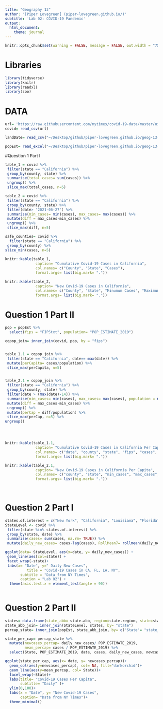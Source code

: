 ```yaml
---
title: "Geography 13"
author: "[Piper Lovegreen] (piper-lovegreen.github.io/)"
subtitle: 'Lab 02: COVID-19 Pandemic'
output:
  html_document:
    theme: journal
---
```

```r
knitr::opts_chunk$set(warning = FALSE, message = FALSE, out.width = "75%", fig.align = 'center')
```

# Libraries
```r
library(tidyverse)
library(knitr)
library(readxl)
library(zoo)
```

# DATA 

```r
url= 'https://raw.githubusercontent.com/nytimes/covid-19-data/master/us-counties.csv'
covid= read_csv(url)

landDate= read_csv("~/Desktop/github/piper-lovegreen.github.io/geog-13-labs/data/landdata-states.csv")

popEst= read_excel("~/Desktop/github/piper-lovegreen.github.io/geog-13-labs/data/PopulationEstimates.xls", skip=2)

```

#Question 1 Part I

```r
table_1 = covid %>% 
 filter(state == "California") %>% 
 group_by(county, state) %>% 
 summarise(total_cases= sum(cases)) %>% 
 ungroup() %>%  
 slice_max(total_cases, n=5)

table_2 = covid %>% 
 filter(state == "California") %>% 
 group_by(county, state) %>% 
 filter(date> "2021-06-27") %>% 
 summarise(min_cases= min(cases), max_cases= max(cases)) %>% 
 mutate(diff = max_cases-min_cases) %>% 
 ungroup() %>%  
 slice_max(diff, n=5)  

safe_counties= covid %>% 
  filter(state == "California") %>% 
 group_by(county) %>% 
slice_min(cases, n=5)
 
knitr::kable(table_1,
              caption= "Cumulative Covid-19 Cases in California",
              col.names= c("County", "State", "Cases"),
              format.args= list(big.mark= "."))

knitr::kable(table_2,
              caption= "New Covid-19 Cases in California",
              col.names= c("County", "State", "Minumum Cases", "Maximum Cases", "Difference"),
              format.args= list(big.mark= ".")) 

```
# Question 1 Part II
```r
pop = popEst %>% 
  select(fips = "FIPStxt", population= "POP_ESTIMATE_2019") 

copop_join= inner_join(covid, pop, by = "fips")


table_1.1 = copop_join %>% 
 filter(state == "California", date== max(date)) %>% 
 mutate(perCapita= cases/population) %>% 
 slice_max(perCapita, n=5)


table_2.1 = copop_join %>% 
 filter(state == "California") %>% 
 group_by(county, state) %>% 
 filter(date > (max(date)-14)) %>% 
 summarise(min_cases= min(cases), max_cases= max(cases), population = mean(population)) %>% 
 mutate(diff = max_cases-min_cases) %>% 
 ungroup() %>%  
 mutate(perCap = diff/population) %>% 
 slice_max(perCap, n=5) %>% 
ungroup()




knitr::kable(table_1.1,
              caption= "Cumulative Covid-19 Cases in California Per Capita",
              col.names= c("date", "county", "state", "fips", "cases", "deaths", "population", "perCapita"),
              format.args= list(big.mark= ".")) 

knitr::kable(table_2.1,
              caption= "New Covid-19 Cases in California Per Capita",
              col.names= c("county", "state", "min_cases", "max_cases", "population", "diff", "perCap"),
              format.args= list(big.mark= "."))
              
              

```

# Question 2 Part I

```r

states.of.interest = c("New York", "California", "Louisiana", "Florida")
StateLevel <- covid %>% 
 filter(state %in% states.of.interest) %>% 
 group_by(state, date) %>% 
 summarise(cases= sum(cases, na.rm= TRUE)) %>% 
 mutate(daily_new_cases= cases-lag(cases), RollMean7= rollmean(daily_new_cases, 7,fill= NA, align="right"))

ggplot(data= StateLevel, aes(x=date, y= daily_new_cases)) +
 geom_line(aes(col=state)) +
 facet_wrap(~state)+
 labs(x= "Date", y=" Daily New Cases",
          title = "Covid-19 Cases in CA, FL, LA, NY",
       subtitle = "Data from NY Times",
       caption = "Lab 02") +
  theme(axis.text.x = element_text(angle = 90))
      


```
# Question 2 Part II
```r
states= data.frame(state_abb= state.abb, region=state.region, state=state.name)
state_abb_join= inner_join(StateLevel, states, by= "state")
percap_state= inner_join(popEst, state_abb_join, by= c("State"= "state_abb"))

state_per_cap= percap_state %>% 
  mutate(newcases_percap= daily_new_cases/ POP_ESTIMATE_2019,
         mean_percap= cases / POP_ESTIMATE_2019) %>% 
  select(State, POP_ESTIMATE_2019, date, cases, daily_new_cases, newcases_percap, mean_percap)

ggplot(state_per_cap, aes(x= date, y= newcases_percap))+
  geom_col(aes(y=newcases_percap), col= NA, fill="darkorchid")+
  geom_line(aes(y=mean_percap, col= State))+
  facet_wrap(~State)+
  labs(title= "Covid-19 Cases Per Capita",
       subtitle= "Daily" )+
  ylim(0,100)+
  labs(x = "Date", y= "New Covid-19 Cases",
       caption= "Data from NY Times")+
  theme_minimal()
```


